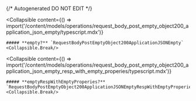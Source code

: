 {/* Autogenerated DO NOT EDIT  */}

<Collapsible
    content={() => import('/content/models/operations/request_body_post_empty_object200_application_json_empty/typescript.mdx')}
>
    ##### **empty?** `RequestBodyPostEmptyObject200ApplicationJSONEmpty`
    <Collapsible.Break/>
</Collapsible>

<Collapsible
    content={() => import('/content/models/operations/request_body_post_empty_object200_application_json_empty_resp_with_empty_properies/typescript.mdx')}
>
    ##### **emptyRespWithEmptyProperies?** `RequestBodyPostEmptyObject200ApplicationJSONEmptyRespWithEmptyProperies`
    <Collapsible.Break/>
</Collapsible>

